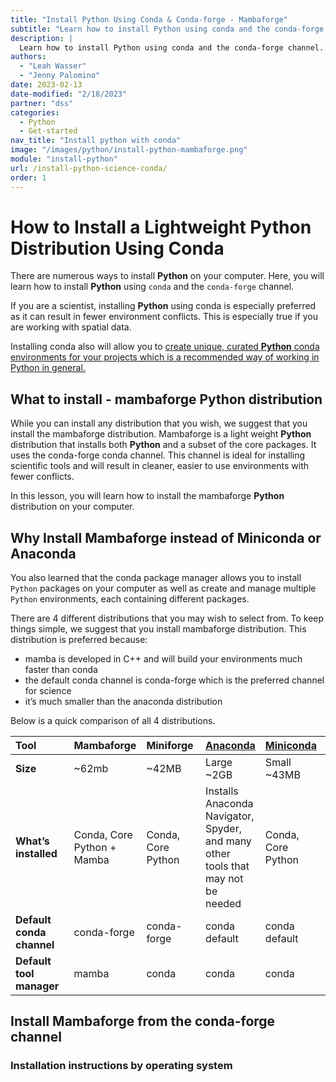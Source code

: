```yaml
---
title: "Install Python Using Conda & Conda-forge - Mambaforge"
subtitle: "Learn how to install Python using conda and the conda-forge channel."
description: |
  Learn how to install Python using conda and the conda-forge channel. Using conda is the best way to minimize issues when setting up Python for scientific use.
authors: 
  - "Leah Wasser"
  - "Jenny Palomino"
date: 2023-02-13
date-modified: "2/18/2023"
partner: "dss"
categories:
  - Python
  - Get-started
nav_title: "Install python with conda"
image: "/images/python/install-python-mambaforge.png"
module: "install-python"
url: /install-python-science-conda/
order: 1
---
```


```{=markdown}
{{< toc >}}
```


```{=markdown}
{{< noticeowl "learn" >}}

At the end of this activity, you will be able to:

* Install the lightweight  Mambaforge **Python** distribution which uses the conda-forge channel as a default.

<i class="fa fa-check-square-o fa-2" aria-hidden="true"></i> **What You Need**

Before you start this lesson, be sure that you have a computer with internet access.

{{{< /noticeowl >}}}
```

# How to Install a Lightweight Python Distribution Using Conda

There are numerous ways to install **Python** on your computer.
Here, you will learn how to install **Python** using `conda` and the `conda-forge` channel.

If you are a scientist, installing **Python** using conda is especially preferred as it can result in fewer environment conflicts. This is especially true if you are working with 
spatial data.

Installing conda also will allow you to [create unique, curated **Python** conda environments for your projects which is a recommended way of working in Python in general.](create-conda-environment.qmd)

## What to install - mambaforge **Python** distribution

While you can install any distribution that you wish, we suggest that you
install the mambaforge distribution. Mambaforge is a light weight **Python**
distribution that installs both **Python** and a subset of the core packages. It
uses the conda-forge conda channel. This channel is ideal for installing
scientific tools and will result in cleaner, easier to use environments with
fewer conflicts.

```{=markdown}
{{< noticeowl "note" >}}

## The many other ways to install Python

You can also install Python by:

* Using ***Homebrew***
* Installing the entire **Anaconda distribution**: This is a large distribution maintained by Anaconda, Inc. It is not recommended for your initial setup as
  1. It has many additional packages that you might not need.
  2. Because it installs using the default conda channel it also could result in dependency conflicts if you have other scientific packages that you may want to install using the conda-forge channel.
* Using **Miniconda**: The miniconda distribution, also provided by Anaconda, Inc is a smaller distribution than Anaconda. While it hs fewer packages and is smaller in size than the Anaconda, this distribution still installs packages using the conda **defaults** channel. This means that you may still encounter environmentl conflicts if you use it. Thus we still recommend that you install mambaforge.
{{{< /noticeowl >}}}

```




````{=markdown}
{{< noticeowl "tip" >}}
If you are a GIS user and on some versions of the MAC operating system, you will also find an existing **Python** distribution on your computer. A quick way to figure out if **Python** already exists on your computer is to open up
terminal or bash and run:

```bash
➜ which python

/path/to-your-python-install/mambaforge/bin/python
```
{{{< /noticeowl >}}}

````



In this lesson, you will learn how to install the mambaforge **Python**
distribution on your computer.


## Why Install Mambaforge instead of Miniconda or Anaconda

You also learned that the conda package manager allows you to install `Python` packages on your computer as well as create and manage multiple `Python` environments, each containing different packages.

There are 4 different distributions that you may wish to select from. To keep
things simple, we suggest that you install mambaforge distribution. This
distribution is preferred because:

* mamba is developed in C++ and will build your environments much faster than conda
* the default conda channel is conda-forge which is the preferred channel for science
* it's much smaller than the anaconda distribution

Below is a quick comparison of all 4 distributions.

|Tool|Mambaforge|Miniforge|<a href="https://docs.anaconda.com/anaconda/" target = "_blank">Anaconda</a> | <a href="https://conda.io/projects/conda/en/latest/user-guide/install/index.html" target = "_blank">Miniconda</a>|
|:--------|:--------|:--------|:--------|:---------|
|**Size**|~62mb|~42MB|Large ~2GB | Small ~43MB |
|**What's installed**|Conda, Core Python + Mamba|Conda, Core Python|Installs Anaconda Navigator, Spyder, and many other tools that may not be needed | Conda, Core Python |
|**Default conda channel**|conda-forge|conda-forge|conda default| conda default |
|**Default tool manager **|mamba|conda|conda| conda |


## Install Mambaforge from the conda-forge channel

```{=markdown}
{{< noticeowl "tip" >}}

## For Anaconda Users

If you want to use mambaforge, we strongly suggest that you uninstall Anaconda.
If you have environments that you are woried about losing, then you can install
mambaforge following the instructions listed below to overwrite the default
conda channels.

{{{< /noticeowl >}}}
```

### Installation instructions by operating system

```{=markdown}
{{< tabs "tabset-shell" >}}

{{< tab "Mac OS X" >}}

## Mac

:::{.callout-tip}
### For homebrew Users

If you have homebrew installed, then the easiest way to install mambaforge is
to use:

`brew install mambaforge`

[Find directions for installing homebrew here.](https://brew.sh/)
:::

If you don't have homebrew, you can download a mamba installer and use bash
to install it.

1. Download the installer: <a href="https://github.com/conda-forge/miniforge#mambaforge" target="_blank">Mambaforge installer for Mac</a>. Note that if you have a newer
mac with a m1 or m2 chip, then you will want to install the Apple Silicon
version:

`OS X	arm64 (Apple Silicon)	Mambaforge-MacOSX-arm64`

If you have an older mac use

`OS X	x86_64	Mambaforge-MacOSX-x86_64`

2. In your Terminal window, cd to the location of the download file. Run:

`bash Mambaforge3-latest-MacOSX-modify-filename-here.sh`.

3. Follow the prompts on the installer screens.

4. If you are unsure about any setting, accept the defaults. You can change them later.

5. To make sure that the changes take effect, close and then re-open your Terminal window.

Once you are done you can test that the install worked.

### Test your install on Mac

1. Search for and open the Terminal program (found in /Applications/Utilities). In this `Terminal` window, type `bash` and hit enter.
If you do not get a message back, then `Bash` is available for use.

2. Next, type `git` and hit enter.
If you see a list of commands that you can execute, then `Git` has been installed correctly.

3. Next, type `conda` and hit enter.
Again, if you see a list of commands that you can execute, then Mambaforge `Python` has been installed correctly.

4. Close the `Terminal` by typing `exit`.

{{{< /tab >}}}

{{< tab "Linux" >}}

## Linux

1. Download the installer: <a href="https://github.com/conda-forge/miniforge#mambaforge" target="_blank">Mambaforge installer for Linux</a>.

2. In your Terminal window, run making sure to modify the file name to match the file that you downloaded:

`bash Mambaforge3-latest-Linux-modify-file-name-here.sh`.

3. Follow the prompts on the installer screens.

4. If you are unsure about any setting, accept the defaults. You can change them later.

5. To make sure that the changes take effect, close and then re-open your Terminal window.

Once you are done, you can test that your install worked.

### Test your install on Linux

1. Search for and open the Terminal program. In this `Terminal` window, type `bash` and hit enter.
If you do not get a message back, then `Bash` is available for use.

2. Next, type `git` and hit enter.
If you see a list of commands that you can execute, then `Git` has been installed correctly.

3. Next, type `conda` and hit enter.
Again, if you see a list of commands that you can execute, then Mambaforge `Python` has been installed correctly.

4. Close the `Terminal` by typing `exit`.

{{{< /tab >}}}

{{< tab "Windows" >}}

## Windows

{{< noticeowl "tip" >}}

**Windows Users:** if you already have Anaconda installed, then you will be
asked to confirm that you want to make the Mambaforge installation the default
conda on your computer when you follow step 6 of the Mambaforge installation.

{{{< /noticeowl >}}}


Download the <a href="https://github.com/conda-forge/miniforge#mambaforge" target="_blank">Mambaforge installer for Windows</a>.

Run the installer by double-clicking on the downloaded file and follow the steps
below.

1. Click “Run”.
2. Click on "Next".
3. Click on “I agree”.
4. Leave the selection on “Just me” and click on “Next”.
5. Click on "Next".
6. **Select the first option for “Add Anaconda to my PATH environment variable”** and also **leave the selection on “Register Anaconda as my default Python 3.x”.** Click on “Install”.
    * Note that even though the installation is for Mambaforge, the installer uses the word Anaconda in these options.
    * You will also see a message in red text that selecting “Add Anaconda to my PATH environment variable” is not recommended; continue with this selection to make using conda easier in Git Bash. If you have questions or concerns, please contact your instructor.
7. When the install is complete, Click on “Next”.
8. Click on “Finish”.

Once you are done, you can test that the installation worked.

### Test your install on Windows

1. Search for and open the `Git Bash` program. In this `Terminal` window, type `bash` and hit enter.
If you do not get a message back, then `Bash` is available for use.

2. Next, type `git` and hit enter.
If you see a list of commands that you can execute, then `Git` has been installed correctly.

3. Next, type `conda` and hit enter.
Again, if you see a list of commands that you can execute, then Mambaforge `Python` has been installed correctly.

4. Close the `Terminal` by typing `exit`.

{{{< /tab >}}}
{{{< /tabs >}}}
```